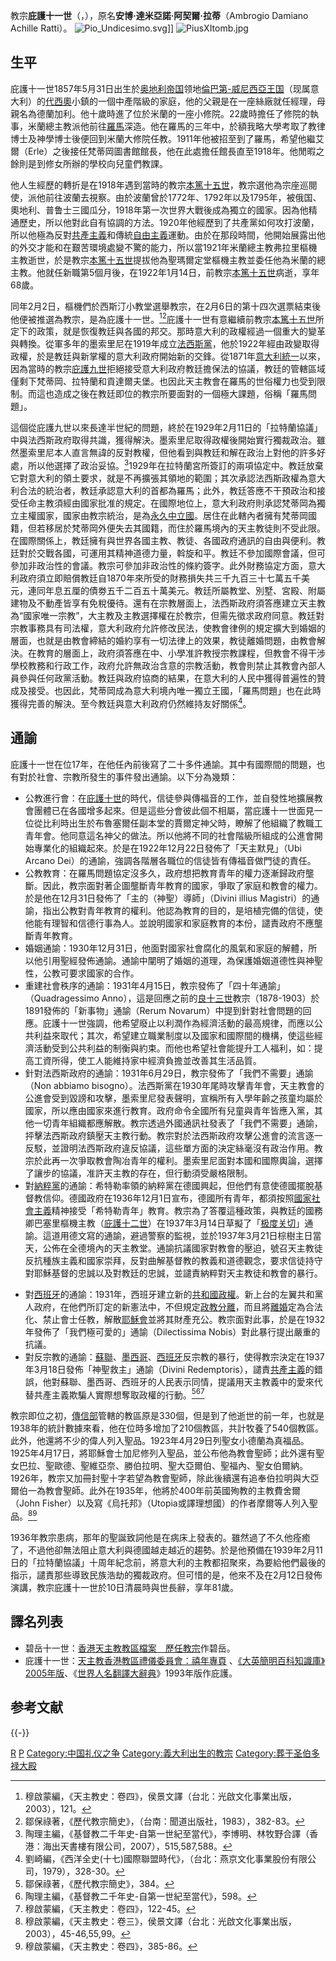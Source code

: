 {{noteTA
|T=zh-hans:庇护十一世;zh-hk:庇護十一世;zh-tw:庇護十一世;
}}
{{Infobox Christian leader
|type = Pope
|honorific-prefix = 教宗    
|name = 庇護十一世<br>Pius PP. XI
|title=[[羅馬主教|羅馬主教]]
|image = [[File:Papst_Pius_XI._1JS.jpg|250px]]
|birth_name = Ambrogio Damiano Achille Ratti
|term_start = 1922年2月6日
|term_end   = 1939年2月10日（在位{{age in years and days|1922|2|6|1939|2|10|age=no}}）
|predecessor= [[本笃十五世|本笃十五世]]
|successor  = [[庇护十二世|庇护十二世]]
|birth_date = {{birth date|1857|5|31|mf=y}}
|birth_place = {{flag|Austrian Empire}}[[倫巴第－威尼托王國|倫巴第–威尼托]]{{link-en|德西奧|Desio}}（現[[意大利|意大利]][[倫巴第大區|倫巴第大區]]）
|dead=dead
|death_date = {{death date and age|1939|2|10|1857|5|31|mf=y}}
|death_place = {{VAT}}[[宗座宫|宗座宫]]
|other=庇護
|motto = RAPTIM TRANSIT<br>PAX CHRISTI IN REGNO CHRISTI
|signature = PiusPPXIsignature.svg
|coat_of_arms = Pio Undicesimo.svg
}}
教宗'''庇護十一世'''（{{lang-la|Pius PP. XI}}，{{bd|1857年|5月31日|1939年|2月10日|catIdx=P}}），原名'''安博·達米亞諾·阿契爾‧拉蒂'''（Ambrogio Damiano Achille Ratti）。
[[File:Pio_Undicesimo.svg|thumb]]]]
[[File:PiusXItomb.jpg|right]]

== 生平 ==
庇護十一世1857年5月31日出生於[[奥地利帝国|奥地利帝国]]领地[[倫巴第-威尼西亞王国|倫巴第-威尼西亞王国]]（现属意大利）的[[代西奧|代西奧]]小鎮的一個中產階級的家庭，他的父親是在一座絲廠就任經理，母親名為德蘭加利。他十歲時進了位於米蘭的一座小修院。22歲時擔任了修院的執事，米蘭總主教派他前往[[羅馬|羅馬]]深造。他在羅馬的三年中，於額我略大學考取了教律博士及神學博士後便回到米蘭大修院任教。1911年他被招至到了羅馬，希望他繼艾爾（Erle）之後接任梵蒂岡圖書館館長，他在此處擔任館長直至1918年。他閒暇之餘則是到修女所辦的學校向兒童們教課。

他人生經歷的轉折是在1918年遇到當時的教宗[[本篤十五世|本篤十五世]]，教宗選他為宗座巡閱使，派他前往波蘭去視察。由於波蘭曾於1772年、1792年以及1795年，被俄国、奧地利、普鲁士三國瓜分，1918年第一次世界大戰後成為獨立的國家。因為他精通歷史，所以他對此自有協調的方法。1920年他經歷到了共產黨如何攻打波蘭，所以他極為反對[[共產主義|共產主義]]和傳統[[自由主義|自由主義]]運動。由於在那段時間，他開始展露出他的外交才能和在艱苦環境處變不驚的能力，所以當1921年米蘭總主教弗拉里樞機主教逝世，於是教宗[[本篤十五世|本篤十五世]]提拔他為聖瑪爾定堂樞機主教並委任他為米蘭的總主教。他就任新職第5個月後，在1922年1月14日，前教宗[[本篤十五世|本篤十五世]]病逝，享年68歲。

同年2月2日，樞機們於西斯汀小教堂選舉教宗，在2月6日的第十四次選票結束後他便被推選為教宗，是為庇護十一世。<ref>穆啟蒙編，《天主教史：卷四》，侯景文譯（台北：光啟文化事業出版，2003），121。</ref><ref>鄒保祿著，《歷代教宗簡史》，（台南：聞道出版社，1983），382-83。</ref>庇護十一世有意繼續前教宗[[本篤十五世|本篤十五世]]所定下的政策，就是恢復教廷與各國的邦交。那時意大利的政權經過一個重大的變革與轉換。從軍多年的墨索里尼在1919年成立[[法西斯黨|法西斯黨]]，他於1922年經由政變取得政權，於是教廷與新掌權的意大利政府開始新的交鋒。從1871年[[意大利統一|意大利統一]]以來，因為當時的教宗[[庇護九世|庇護九世]]拒絕接受意大利政府教廷擔保法的協議，教廷的管轄區域僅剩下梵蒂岡、拉特蘭和貢達爾夫堡。也因此天主教會在羅馬的世俗權力也受到限制。而這也造成之後在教廷即位的教宗所要面對的一個極大課題，俗稱「羅馬問題」。

這個從庇護九世以來長達半世紀的問題，終於在1929年2月11日的「拉特蘭協議」中與法西斯政府取得共識，獲得解決。墨索里尼取得政權後開始實行獨裁政治。雖然墨索里尼本人直言無諱的反對教權，但他看到與教廷和解在政治上對他的許多好處，所以他選擇了政治妥協。<ref>陶理主編，《基督教二千年史-自第一世紀至當代》，李博明、林牧野合譯（香港：海出天書樓有限公司，2007），515,587,588。</ref>1929年在拉特蘭宮所簽訂的兩項協定中。教廷放棄它對意大利的領土要求，就是不再擴張其領地的範圍；其次承認法西斯政權為意大利合法的統治者，教廷承認意大利的首都為羅馬；此外，教廷答應不干預政治和接受任命主教須經由國家批准的規定。在國際地位上，意大利政府則承認梵蒂岡為獨立主權國家，國家由教宗統治，是為[[永久中立國|永久中立國]]。居住在此轄內者擁有梵蒂岡國籍，但若移居於梵蒂岡外便失去其國籍，而住於羅馬境內的天主教徒則不受此限。在國際關係上，教廷擁有與世界各國主教、教徒、各國政府通訊的自由與便利。教廷對於交戰各國，可運用其精神道德力量，斡旋和平。教廷不參加國際會議，但可參加非政治性的會議。教宗可參加非政治性的條約簽字。此外財務協定方面，意大利政府須立即賠償教廷自1870年來所受的財務損失共三千九百三十七萬五千美元，連同年息五厘的債劵五千二百五十萬美元。教廷所屬教堂、別墅、宮殿、附屬建物及不動產皆享有免稅優待。還有在宗教層面上，法西斯政府須答應建立天主教為“國家唯一宗教”，大主教及主教選擇權在於教宗，但需先徵求政府同意。教廷對宗教事務具有司法權，意大利政府允許修改民法，使教會律例的規定擴大到婚姻的層面，也就是由教會締結的婚約享有一切法律上的效果，教徒離婚問題，由教會解決。在教育的層面上，政府須答應在中、小學准許教授宗教課程，但教會不得干涉學校教務和行政工作，政府允許無政治含意的宗教活動，教會則禁止其教會內部人員參與任何政黨活動。教廷與政府協商的結果，在意大利的人民中獲得普遍性的贊成及接受。也因此，梵蒂岡成為意大利境內唯一獨立王國，「羅馬問題」也在此時獲得完善的解決。至今教廷與意大利政府仍然維持友好關係<ref>劉崎編，《西洋全史(十七)國際聯盟時代》，（台北：燕京文化事業股份有限公司，1979），328-30。</ref>。

==通諭==
庇護十一世在位17年，在他任內前後寫了二十多件通諭。其中有國際間的問題，也有對於社會、宗教所發生的事件發出通諭。以下分為幾類：

* 公教進行會：在[[庇護十世|庇護十世]]的時代，信徒參與傳福音的工作，並自發性地擴展教會團體已在各國增多起來。但是這些分會彼此個不相屬，當庇護十一世面見一位從比利時出生於布魯塞爾任副本堂的賈爾定神父時，瞭解了他組織了教職工青年會。他同意這名神父的做法。所以他將不同的社會階級所組成的公進會開始專業化的組織起來。於是在1922年12月22日發佈了「天主默見」（Ubi Arcano Dei）的通諭，強調各階層各職位的信徒皆有傳福音做門徒的責任。
* 公教教育：在羅馬問題協定沒多久，政府想把教育青年的權力逐漸歸政府壟斷。因此，教宗面對著企圖壟斷青年教育的國家，爭取了家庭和教會的權力。於是他在12月31日發佈了「主的（神聖）導師」（Divini illius Magistri）的通諭，指出公教對青年教育的權利。他認為教育的目的，是培植完備的信徒，使他能有理智和信德行事為人。並說明國家和家庭教育的本份，譴責政府不應壟斷青年教育。
* 婚姻通諭：1930年12月31日，他面對國家社會腐化的風氣和家庭的解體，所以他引用聖經發佈通諭。通諭中闡明了婚姻的道理，為保護婚姻道德性與神聖性，公教可要求國家的合作。
* 重建社會秩序的通諭：1931年4月15日，教宗發佈了「四十年通諭」（Quadragessimo Anno），這是回應之前的[[良十三世|良十三世]]教宗（1878-1903）於1891發佈的「新事物」通諭（Rerum Novarum）中提到針對社會問題的回應。庇護十一世強調，他希望廢止以利潤作為經濟活動的最高規律，而應以公共利益來取代；其次，希望建立職業制度以及國家和國際間的機構，使這些經濟活動受到公共利益的制衡與約束。而他也希望社會能提升工人福利，如：提高工資所得，使工人能維持家中經濟負擔並改善其生活品質。
* 針對法西斯政府的通諭：1931年6月29日，教宗發佈了「我們不需要」通諭（Non abbiamo bisogno）。法西斯黨在1930年尾時攻擊青年會，天主教會的公進會受到毀謗和攻擊，墨索里尼發表聲明，宣稱所有入學年齡之孩童均屬於國家，所以應由國家來進行教育。政府命令全國所有兒童與青年皆應入黨，其他一切青年組織都應解散。教宗透過外國通訊社發表了「我們不需要」通諭，抨擊法西斯政府鎮壓天主教行動。教宗對於法西斯政府攻擊公進會的流言逐一反駁，並證明法西斯政府違反協議，這些單方面的決定絲毫沒有政治作用。教宗於此再一次爭取教會陶冶青年的權利。墨索里尼面對本國和國際輿論，選擇了讓步的協議，准許天主教的存在，但行動須受嚴格限制。
* 對[[納粹黨|納粹黨]]的通諭：希特勒率領的納粹黨在德國興起，但他們有意使德國擺脫基督教信仰。德國政府在1936年12月1日宣布，德國所有青年，都須按照[[國家社會主義|國家社會主義]]精神接受「希特勒青年」教育。教宗為了答覆這種政策，與教廷的國務卿巴塞里樞機主教（[[庇護十二世|庇護十二世]]）在1937年3月14日草擬了「[[极度关切|极度关切]]」通諭。這道用德文寫的通諭，避過警察的監視，並於1937年3月21日棕樹主日當天，公佈在全德境內的天主教堂。通諭抗議國家對教會的壓迫，號召天主教徒反抗種族主義和國家崇拜，反對曲解基督教的教義和道德觀念，要求信徒持守對耶穌基督的忠誠以及對教廷的忠誠，並譴責納粹對天主教徒和教會的暴行。

* 對[[西班牙第二共和國|西班牙]]的通諭：1931年，西班牙建立新的[[西班牙第二共和國|共和國政權]]。新上台的左翼共和黨人政府，在他們所訂定的新憲法中，不但規定[[政教分離|政教分離]]，而且將[[離婚|離婚]]定為合法化、禁止會士任教，解散[[耶穌會|耶穌會]]並將其財產充公。教宗面對此事，於是在1932年發佈了「我們極可愛的」通諭（Dilectissima Nobis）對此暴行提出嚴重的抗議。
* 對反宗教的通諭：[[蘇聯|蘇聯]]、[[墨西哥|墨西哥]]、[[西班牙|西班牙]]反宗教的暴行，使得教宗決定在1937年3月18日發佈「神聖救主」通諭（Divini Redemptoris），譴責[[共產主義|共產主義]]的錯誤，他對蘇聯、墨西哥、西班牙的人民表示同情，提議用天主教義中的愛來代替共產主義欺騙人實際想奪取政權的行動。<ref>鄒保祿著，《歷代教宗簡史》，384。</ref><ref>陶理主編，《基督教二千年史-自第一世紀至當代》，598。</ref><ref>穆啟蒙編，《天主教史：卷四》，122-45。</ref>

教宗即位之初，[[傳信部|傳信部]]管轄的教區原是330個，但是到了他逝世的前一年，也就是1938年的統計數據來看，他在位時多增加了210個教區，共計牧養了540個教區。此外，他還將不少的偉人列入聖品。1923年4月29日列聖女小德蘭為真福品。1925年4月17日，將耶穌會士加尼修列入聖品，並公布他為教會聖師；此外還有聖女巴拉、聖歐德、聖維亞奈、勝伯拉明、聖大亞爾伯、聖福內、聖女伯爾納。1926年，教宗又加冊封聖十字若望為教會聖師，除此後續還有追奉伯拉明與大亞爾伯一為教會聖師。此外在1935年，他將於400年前英國殉教的主教費舍爾（John Fisher）以及寫《烏托邦》（Utopia或譯理想國）的作者摩爾等人列入聖品。<ref>穆啟蒙編，《天主教史：卷三》，侯景文譯（台北：光啟文化事業出版，2003），45-46,55,99。</ref><ref>穆啟蒙編，《天主教史：卷四》，385-86。</ref>

1936年教宗患病，那年的聖誕致詞他是在病床上發表的。雖然過了不久他痊癒了，不過他卻無法阻止意大利與德國越走越近的趨勢。於是他預備在1939年2月11日的「拉特蘭協議」十周年紀念前，將意大利的主教都招聚來，為要給他們最後的指示，譴責那些導致民族浩劫的獨裁政府。但可惜的是，他來不及在2月12日發佈演講，教宗庇護十一世於10日清晨時與世長辭，享年81歲。

== 譯名列表 ==
* 碧岳十一世：[https://web.archive.org/web/20051023073732/http://archives.catholic.org.hk/popes/index.htm 香港天主教教區檔案　歷任教宗]作碧岳。
* 庇護十一世：[http://catholic-dlc.org.hk/2000.htm 天主教香港教區禮儀委員會：禧年專頁] {{Wayback|url=http://catholic-dlc.org.hk/2000.htm |date=20051123094045 }}、[http://wordpedia.britannica.com/concise/quicksearch.aspx?keyword=pius&mode=3 《大英簡明百科知識庫》2005年版]{{dead link|date=2017年12月 |bot=InternetArchiveBot |fix-attempted=yes }}、《[[世界人名翻譯大辭典|世界人名翻譯大辭典]]》1993年版作庇護。
<!--- 在以下來源未證實之前，請不要將以下譯名放進條目内。
*[[皮奧十一世|皮奧十一世]]：
--->

== 参考文献 ==
<div class="references-small">
<references />
</div>

{{-}}
{{教宗|[[本篤十五世|本篤十五世]]|[[庇護十二世|庇護十二世]]|1922年－1939年}}
{{Popes}}
{{天主教}}

{{Authority control}}
[[Category:伦巴第大区人|R]]
[[Category:教宗|P]]
[[Category:中国礼仪之争|Category:中国礼仪之争]]
[[Category:義大利出生的教宗|Category:義大利出生的教宗]]
[[Category:葬于圣伯多禄大殿|Category:葬于圣伯多禄大殿]]